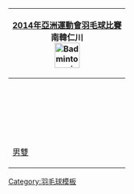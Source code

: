 {| class="infobox" style="padding:0.3em; margin-left:15px; border:1px solid #B8C7D9; background:#f5faff; font-size:90%; line-height:1.5em"
|- style="background:#cedff2; text-align:center;"
!colspan=5|[[2014年亞洲運動會羽毛球比賽]]<br/>南韓仁川<br/>[[Image:Badminton pictogram.svg|50px]]
|- style="text-align:center;"
|&nbsp;
|[[2014年亞洲運動會羽毛球男子團體比賽|男團]]
|&nbsp;
|[[2014年亞洲運動會羽毛球女子團體比賽|女團]]
|&nbsp;
|- style="text-align:center;"
|&nbsp;
|[[2014年亞洲運動會羽毛球男子單打比賽|男單]]
|&nbsp;
|[[2014年亞洲運動會羽毛球女子單打比賽|女單]]
|&nbsp;
|- style="text-align:center;"
|[[2014年亞洲運動會羽毛球男子雙打比賽|男雙]]
|&nbsp;
|[[2014年亞洲運動會羽毛球女子雙打比賽|女雙]]
|&nbsp;
|[[2014年亞洲運動會羽毛球混合雙打比賽|混雙]]
|}<noinclude>
[[Category:羽毛球模板]]
</noinclude>